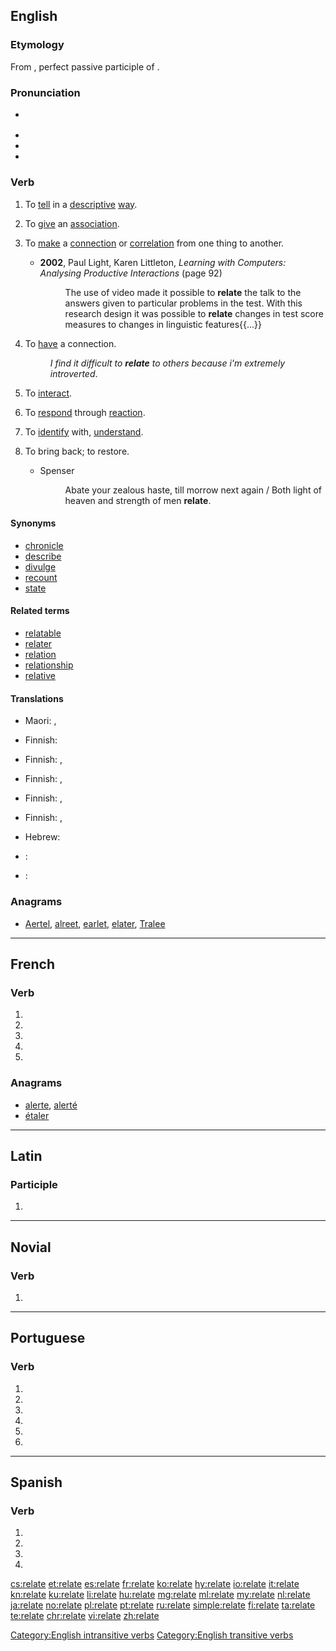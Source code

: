 {{also|relaté}}
==English==

===Etymology===
From {{etyl|la|en}} {{term|relātus|lang=la}}, perfect passive participle of {{term|referō||carry back; report|lang=la}}.

===Pronunciation===
* {{a|GenAm|RP}} {{IPA|/ɹɪˈleɪt/|/ɹiˈleɪt/}}
* {{audio|En-us-relate.ogg|Audio (US)|lang=en}}
* {{rhymes|eɪt}}
* {{hyphenation|re|late|lang=en}}

===Verb===
{{en-verb|relat|ing}}

# {{context|transitive|lang=en}} To [[tell]] in a [[descriptive]] [[way]].
# {{context|transitive|lang=en}} To [[give]] an [[association]].
# {{context|transitive|lang=en}} To [[make]] a [[connection]] or [[correlation]] from one thing to another.
#* '''2002''', Paul Light, Karen Littleton, ''Learning with Computers: Analysing Productive Interactions'' (page 92)
#*: The use of video made it possible to '''relate''' the talk to the answers given to particular problems in the test. With this research design it was possible to '''relate''' changes in test score measures to changes in linguistic features{{...}}
# {{context|intransitive|lang=en}} To [[have]] a connection.
#: ''I find it difficult to '''relate''' to others because i'm extremely introverted''.
# {{context|intransitive|lang=en}} To [[interact]].
# {{context|intransitive|lang=en}} To [[respond]] through [[reaction]].
# {{context|intransitive|with '''to'''|lang=en}} To [[identify]] with, [[understand]].
# {{context|obsolete|lang=en}} To bring back; to restore.
#* Spenser
#*: Abate your zealous haste, till morrow next again / Both light of heaven and strength of men '''relate'''.

====Synonyms====
* [[chronicle]]
* [[describe]]
* [[divulge]]
* [[recount]]
* [[state]]

====Related terms====
* [[relatable]]
* [[relater]]
* [[relation]]
* [[relationship]]
* [[relative]]

====Translations====
{{trans-see|to narrate|narrate}}

{{trans-top|to tell in a descriptive manner}}
* Maori: {{t|mi|āmiki}}, {{t|mi|āmiku}}
{{trans-mid}}
{{trans-bottom}}

{{trans-top|to give an association}}
* Finnish: {{t|fi|tuoda mieleen}}
{{trans-mid}}
{{trans-bottom}}

{{trans-top|to make a connection from something to something else}}
* Finnish: {{t+|fi|liittää}}, {{t+|fi|yhdistää}}
{{trans-mid}}
{{trans-bottom}}

{{trans-top|to have a connection}}
* Finnish: {{t+|fi|liittyä}}, {{t|fi|yhdistyä}}
{{trans-mid}}
{{trans-bottom}}

{{trans-see|to interact|interact}}

{{trans-top|to respond through reaction}}
* Finnish: {{t+|fi|vastata}}, {{t+|fi|reagoida}}
{{trans-mid}}
{{trans-bottom}}

{{trans-top|to identify with, understand}}
* Finnish: {{t+|fi|ymmärtää}}, {{t|fi|samastua}}
{{trans-mid}}
* Hebrew: {{t|he|הזדהה|alt=הזדהה (עם)|tr=hizdahá}}
{{trans-bottom}}

{{checktrans-top}}
* {{ttbc|nl}}: {{t|nl|relateren}}
* {{ttbc|fr}}: {{t+|fr|concerner}}
{{trans-bottom}}

===Anagrams===
* [[Aertel#English|Aertel]], [[alreet#English|alreet]], [[earlet#English|earlet]], [[elater#English|elater]], [[Tralee#English|Tralee]]

[[Category:English intransitive verbs]]
[[Category:English transitive verbs]]

----

==French==

===Verb===
{{fr-verb-form}}

# {{conjugation of|relater||1|s|pres|ind|lang=fr}}
# {{conjugation of|relater||3|s|pres|ind|lang=fr}}
# {{conjugation of|relater||1|s|pres|sub|lang=fr}}
# {{conjugation of|relater||3|s|pres|sub|lang=fr}}
# {{conjugation of|relater||2|s|imp|lang=fr}}

===Anagrams===
* [[alerte#French|alerte]], [[alerté#French|alerté]]
* [[étaler#French|étaler]]

----

==Latin==

===Participle===
{{la-part-form|relāte}}

# {{inflection of|relātus||voc|m|s|lang=la}}

----

==Novial==

===Verb===
{{head|nov|verb}}

# {{l/en|relate}}

----

==Portuguese==

===Verb===
{{pt-verb-form|relatar}}

# {{pt-verb form of|relatar|ar|imperative|affirmative|singular|first}}
# {{pt-verb form of|relatar|ar|imperative|affirmative|singular|third}}
# {{pt-verb form of|relatar|ar|imperative|negative|singular|first}}
# {{pt-verb form of|relatar|ar|imperative|negative|singular|third}}
# {{pt-verb form of|relatar|ar|subjunctive|present|singular|first}}
# {{pt-verb form of|relatar|ar|subjunctive|present|singular|third}}

----

==Spanish==

===Verb===
{{es-verb-form|relatar}}

# {{es-verb form of|ending=ar|mood=imperative|pers=2|formal=yes|number=singular|relatar}}
# {{es-verb form of|ending=ar|mood=subjunctive|tense=present|pers=1|number=singular|relatar}}
# {{es-verb form of|ending=ar|mood=subjunctive|tense=present|pers=2|formal=yes|number=singular|relatar}}
# {{es-verb form of|ending=ar|mood=subjunctive|tense=present|pers=3|number=singular|relatar}}

[[cs:relate]]
[[et:relate]]
[[es:relate]]
[[fr:relate]]
[[ko:relate]]
[[hy:relate]]
[[io:relate]]
[[it:relate]]
[[kn:relate]]
[[ku:relate]]
[[li:relate]]
[[hu:relate]]
[[mg:relate]]
[[ml:relate]]
[[my:relate]]
[[nl:relate]]
[[ja:relate]]
[[no:relate]]
[[pl:relate]]
[[pt:relate]]
[[ru:relate]]
[[simple:relate]]
[[fi:relate]]
[[ta:relate]]
[[te:relate]]
[[chr:relate]]
[[vi:relate]]
[[zh:relate]]
